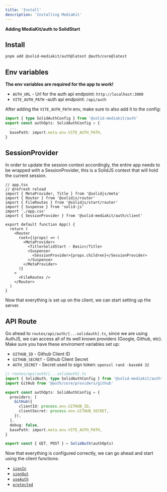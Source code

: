 ```yaml
---
title: 'Install'
description: 'Installing MediaKit'
---
```


**Adding MediaKit/auth to SolidStart**

## Install

```sh
pnpm add @solid-mediakit/auth@latest @auth/core@latest
```

## Env variables

**The env variables are required for the app to work!**

- `AUTH_URL` - Url for the auth api endpoint: `http://localhost:3000`
- `VITE_AUTH_PATH` -auth api endpoint: `/api/auth`

After adding the `VITE_AUTH_PATH` env, make sure to also add it to the config:

```ts
import { type SolidAuthConfig } from '@solid-mediakit/auth'
export const authOpts: SolidAuthConfig = {
  ...
  basePath: import.meta.env.VITE_AUTH_PATH,
}

```

## SessionProvider

In order to update the session context accordingly, the entire app needs to be wrapped with a SessionProvider, this is a SolidJS context that will hold the current session.

```tsx
// app.tsx
// @refresh reload
import { MetaProvider, Title } from '@solidjs/meta'
import { Router } from '@solidjs/router'
import { FileRoutes } from '@solidjs/start/router'
import { Suspense } from 'solid-js'
import './app.css'
import { SessionProvider } from '@solid-mediakit/auth/client'

export default function App() {
  return (
    <Router
      root={(props) => (
        <MetaProvider>
          <Title>SolidStart - Basic</Title>
          <Suspense>
            <SessionProvider>{props.children}</SessionProvider>
          </Suspense>
        </MetaProvider>
      )}
    >
      <FileRoutes />
    </Router>
  )
}
```

Now that everything is set up on the client, we can start setting up the server.

## API Route

Go ahead to `routes/api/auth/[...solidauth].ts`, since we are using AuthJS, we can access all of its well known providers (Google, Github, etc). Make sure you have these enviroment variables set up:

- `GITHUB_ID` - Github Client ID
- `GITHUB_SECRET` - Github Client Secret
- `AUTH_SECRET` - Secret used to sign token: `openssl rand -base64 32`

```ts
// routes/api/auth/[...solidauth].ts
import { SolidAuth, type SolidAuthConfig } from '@solid-mediakit/auth'
import GitHub from '@auth/core/providers/github'

export const authOpts: SolidAuthConfig = {
  providers: [
    GitHub({
      clientId: process.env.GITHUB_ID,
      clientSecret: process.env.GITHUB_SECRET,
    }),
  ],
  debug: false,
  basePath: import.meta.env.VITE_AUTH_PATH,
}

export const { GET, POST } = SolidAuth(authOpts)
```

Now that everything is configured correctly, we can go ahead and start using the client functions:

- [`signIn`](/auth/signin)
- [`signOut`](/auth/signout)
- [`useAuth`](/auth/useauth)
- [`protected`](/auth/protected)
